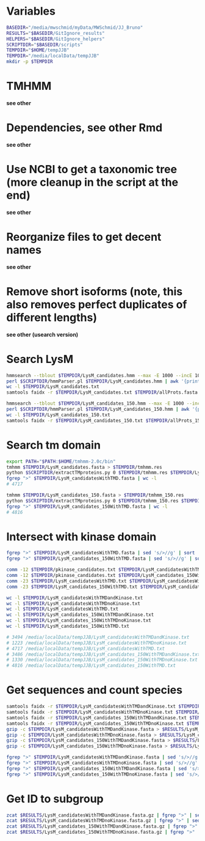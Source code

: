 # Variables

```sh
BASEDIR="/media/mwschmid/myData/MWSchmid/JJ_Bruno"
RESULTS="$BASEDIR/GitIgnore_results"
HELPERS="$BASEDIR/GitIgnore_helpers"
SCRIPTDIR="$BASEDIR/scripts"
TEMPDIR="$HOME/tempJJB"
TEMPDIR="/media/localData/tempJJB"
mkdir -p $TEMPDIR
```

# TMHMM

**see other**

# Dependencies, see other Rmd

**see other**

# Use NCBI to get a taxonomic tree (more cleanup in the script at the end)

**see other**

# Reorganize files to get decent names

**see other**

# Remove short isoforms (note, this also removes perfect duplicates of different lengths)

**see other (usearch version)**

# Search LysM

```sh
hmmsearch --tblout $TEMPDIR/LysM_candidates.hmm --max -E 1000 --incE 1000 --incdomE 1000 --cpu 30 $TEMPDIR/LysM.hmm $TEMPDIR/allProts.fasta
perl $SCRIPTDIR/hmmParser.pl $TEMPDIR/LysM_candidates.hmm | awk '{print $1}' | sort | uniq > $TEMPDIR/LysM_candidates.txt
wc -l $TEMPDIR/LysM_candidates.txt
samtools faidx -r $TEMPDIR/LysM_candidates.txt $TEMPDIR/allProts.fasta > $TEMPDIR/LysM_candidates.fasta

hmmsearch --tblout $TEMPDIR/LysM_candidates_150.hmm --max -E 1000 --incE 1000 --incdomE 1000 --cpu 30 $TEMPDIR/LysM.hmm $TEMPDIR/allProts_150.fasta
perl $SCRIPTDIR/hmmParser.pl $TEMPDIR/LysM_candidates_150.hmm | awk '{print $1}' | sort | uniq > $TEMPDIR/LysM_candidates_150.txt
wc -l $TEMPDIR/LysM_candidates_150.txt
samtools faidx -r $TEMPDIR/LysM_candidates_150.txt $TEMPDIR/allProts_150.fasta > $TEMPDIR/LysM_candidates_150.fasta
```

# Search tm domain

```sh
export PATH="$PATH:$HOME/tmhmm-2.0c/bin"
tmhmm $TEMPDIR/LysM_candidates.fasta > $TEMPDIR/tmhmm.res
python $SCRIPTDIR/extractTMproteins.py 0 $TEMPDIR/tmhmm.res $TEMPDIR/LysM_candidates.fasta $TEMPDIR/LysM_candidatesWithTMD.fasta
fgrep ">" $TEMPDIR/LysM_candidatesWithTMD.fasta | wc -l
# 4717

tmhmm $TEMPDIR/LysM_candidates_150.fasta > $TEMPDIR/tmhmm_150.res
python $SCRIPTDIR/extractTMproteins.py 0 $TEMPDIR/tmhmm_150.res $TEMPDIR/LysM_candidates_150.fasta $TEMPDIR/LysM_candidates_150WithTMD.fasta
fgrep ">" $TEMPDIR/LysM_candidates_150WithTMD.fasta | wc -l
# 4816
```

# Intersect with kinase domain

```sh
fgrep ">" $TEMPDIR/LysM_candidatesWithTMD.fasta | sed 's/>//g' | sort | uniq > $TEMPDIR/LysM_candidatesWithTMD.txt
fgrep ">" $TEMPDIR/LysM_candidates_150WithTMD.fasta | sed 's/>//g' | sort | uniq > $TEMPDIR/LysM_candidates_150WithTMD.txt

comm -12 $TEMPDIR/pkinase_candidates.txt $TEMPDIR/LysM_candidatesWithTMD.txt > $TEMPDIR/LysM_candidatesWithTMDandKinase.txt
comm -12 $TEMPDIR/pkinase_candidates.txt $TEMPDIR/LysM_candidates_150WithTMD.txt > $TEMPDIR/LysM_candidates_150WithTMDandKinase.txt
comm -23 $TEMPDIR/LysM_candidatesWithTMD.txt $TEMPDIR/LysM_candidatesWithTMDandKinase.txt > $TEMPDIR/LysM_candidatesWithTMDnoKinase.txt
comm -23 $TEMPDIR/LysM_candidates_150WithTMD.txt $TEMPDIR/LysM_candidates_150WithTMDandKinase.txt > $TEMPDIR/LysM_candidates_150WithTMDnoKinase.txt

wc -l $TEMPDIR/LysM_candidatesWithTMDandKinase.txt
wc -l $TEMPDIR/LysM_candidatesWithTMDnoKinase.txt
wc -l $TEMPDIR/LysM_candidatesWithTMD.txt
wc -l $TEMPDIR/LysM_candidates_150WithTMDandKinase.txt
wc -l $TEMPDIR/LysM_candidates_150WithTMDnoKinase.txt
wc -l $TEMPDIR/LysM_candidates_150WithTMD.txt

# 3494 /media/localData/tempJJB/LysM_candidatesWithTMDandKinase.txt
# 1223 /media/localData/tempJJB/LysM_candidatesWithTMDnoKinase.txt
# 4717 /media/localData/tempJJB/LysM_candidatesWithTMD.txt
# 3486 /media/localData/tempJJB/LysM_candidates_150WithTMDandKinase.txt
# 1330 /media/localData/tempJJB/LysM_candidates_150WithTMDnoKinase.txt
# 4816 /media/localData/tempJJB/LysM_candidates_150WithTMD.txt
```

# Get sequences and count species

```sh
samtools faidx -r $TEMPDIR/LysM_candidatesWithTMDandKinase.txt $TEMPDIR/allProts.fasta > $TEMPDIR/LysM_candidatesWithTMDandKinase.fasta
samtools faidx -r $TEMPDIR/LysM_candidatesWithTMDnoKinase.txt $TEMPDIR/allProts.fasta > $TEMPDIR/LysM_candidatesWithTMDnoKinase.fasta
samtools faidx -r $TEMPDIR/LysM_candidates_150WithTMDandKinase.txt $TEMPDIR/allProts.fasta > $TEMPDIR/LysM_candidates_150WithTMDandKinase.fasta
samtools faidx -r $TEMPDIR/LysM_candidates_150WithTMDnoKinase.txt $TEMPDIR/allProts.fasta > $TEMPDIR/LysM_candidates_150WithTMDnoKinase.fasta
gzip -c $TEMPDIR/LysM_candidatesWithTMDandKinase.fasta > $RESULTS/LysM_candidatesWithTMDandKinase.fasta.gz
gzip -c $TEMPDIR/LysM_candidatesWithTMDnoKinase.fasta > $RESULTS/LysM_candidatesWithTMDnoKinase.fasta.gz
gzip -c $TEMPDIR/LysM_candidates_150WithTMDandKinase.fasta > $RESULTS/LysM_candidates_150WithTMDandKinase.fasta.gz
gzip -c $TEMPDIR/LysM_candidates_150WithTMDnoKinase.fasta > $RESULTS/LysM_candidates_150WithTMDnoKinase.fasta.gz

fgrep ">" $TEMPDIR/LysM_candidatesWithTMDandKinase.fasta | sed 's/>//g' | awk -F'_' '{print $1}' | sort | uniq -c | awk 'BEGIN{print "species,count"}{print $2","$1}' > $RESULTS/LysM_RLK_candidates_per_species.csv
fgrep ">" $TEMPDIR/LysM_candidatesWithTMDnoKinase.fasta | sed 's/>//g' | awk -F'_' '{print $1}' | sort | uniq -c | awk 'BEGIN{print "species,count"}{print $2","$1}' > $RESULTS/LysM_RLP_candidates_per_species.csv
fgrep ">" $TEMPDIR/LysM_candidates_150WithTMDandKinase.fasta | sed 's/>//g' | awk -F'_' '{print $1}' | sort | uniq -c | awk 'BEGIN{print "species,count"}{print $2","$1}' > $RESULTS/LysM_RLK_candidates_150_per_species.csv
fgrep ">" $TEMPDIR/LysM_candidates_150WithTMDnoKinase.fasta | sed 's/>//g' | awk -F'_' '{print $1}' | sort | uniq -c | awk 'BEGIN{print "species,count"}{print $2","$1}' > $RESULTS/LysM_RLP_candidates_150_per_species.csv
```

# Get ID to subgroup

```sh
zcat $RESULTS/LysM_candidatesWithTMDandKinase.fasta.gz | fgrep ">" | sed 's/>//g' > $RESULTS/LysM_withTMDandKinase.ids.txt
zcat $RESULTS/LysM_candidatesWithTMDnoKinase.fasta.gz | fgrep ">" | sed 's/>//g' > $RESULTS/LysM_withTMDwithoutKinase.ids.txt
zcat $RESULTS/LysM_candidates_150WithTMDandKinase.fasta.gz | fgrep ">" | sed 's/>//g' > $RESULTS/LysM_withTMDandKinase_150.ids.txt
zcat $RESULTS/LysM_candidates_150WithTMDnoKinase.fasta.gz | fgrep ">" | sed 's/>//g' > $RESULTS/LysM_withTMDwithoutKinase_150.ids.txt
```






